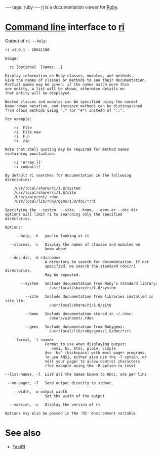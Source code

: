 ---
tags: ruby
---
[[ri]] is a documentation viewer for [[Ruby]].

= [[Command line]] interface to [[ri]] =

Output of <tt>ri --help</tt>:

<pre>ri v1.0.1 - 20041108

Usage:

  ri [options]  [names...]

Display information on Ruby classes, modules, and methods.
Give the names of classes or methods to see their documentation.
Partial names may be given: if the names match more than
one entity, a list will be shown, otherwise details on
that entity will be displayed.

Nested classes and modules can be specified using the normal
Name::Name notation, and instance methods can be distinguished
from class methods using "." (or "#") instead of "::".

For example:

    ri  File
    ri  File.new
    ri  F.n
    ri  zip

Note that shell quoting may be required for method names
containing punctuation:

    ri 'Array.[]'
    ri compact\!

By default ri searches for documentation in the following
directories:

    /usr/local/share/ri/1.8/system
    /usr/local/share/ri/1.8/site
    /Users/wincent/.rdoc
    /usr/local/lib/ruby/gems/1.8/doc/*/ri

Specifying the --system, --site, --home, --gems or --doc-dir
options will limit ri to searching only the specified
directories.

Options:

     --help, -h   you're looking at it

  --classes, -c   Display the names of classes and modules we
                  know about

  --doc-dir, -d <dirname>
                  A directory to search for documentation. If not
                  specified, we search the standard rdoc/ri directories.
                  May be repeated.

       --system   Include documentation from Ruby's standard library:
                    /usr/local/share/ri/1.8/system

         --site   Include documentation from libraries installed in site_lib:
                    /usr/local/share/ri/1.8/site

         --home   Include documentation stored in ~/.rdoc:
                    /Users/wincent/.rdoc

         --gems   Include documentation from Rubygems:
                    /usr/local/lib/ruby/gems/1.8/doc/*/ri

   --format, -f <name>
                  Format to use when displaying output:
                     ansi, bs, html, plain, simple
                  Use 'bs' (backspace) with most pager programs.
                  To use ANSI, either also use the -T option, or
                  tell your pager to allow control characters
                  (for example using the -R option to less)

--list-names, -l  List all the names known to RDoc, one per line

 --no-pager, -T   Send output directly to stdout.

    --width, -w output width
                  Set the width of the output

  --version, -v   Display the version of ri

Options may also be passed in the 'RI' environment variable</pre>

= See also =

* [[FastRI]]
